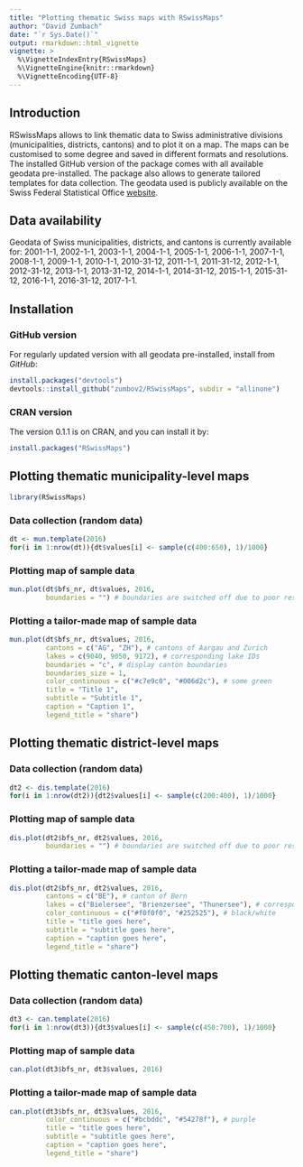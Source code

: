 ---
title: "Plotting thematic Swiss maps with RSwissMaps"
author: "David Zumbach"
date: "`r Sys.Date()`"
output: rmarkdown::html_vignette
vignette: >
  %\VignetteIndexEntry{RSwissMaps}
  %\VignetteEngine{knitr::rmarkdown}
  %\VignetteEncoding{UTF-8}
---

## Introduction

RSwissMaps allows to link thematic data to Swiss administrative divisions (municipalities,
districts, cantons) and to plot it on a map.  The maps can be customised to some degree and 
saved in different formats and resolutions.  The installed GitHub version of the package 
comes with all available geodata pre-installed. The package also allows to generate tailored templates 
for data collection. The geodata used is publicly available on the Swiss Federal Statistical Office [website](https://www.bfs.admin.ch/bfs/de/home/dienstleistungen/geostat/geodaten-bundesstatistik.html>).

## Data availability

Geodata of Swiss municipalities, districts, and cantons is currently available for: 2001-1-1, 2002-1-1, 2003-1-1, 
2004-1-1, 2005-1-1, 2006-1-1, 2007-1-1, 2008-1-1, 2009-1-1, 2010-1-1, 2010-31-12, 2011-1-1, 2011-31-12, 
2012-1-1, 2012-31-12, 2013-1-1, 2013-31-12, 2014-1-1, 2014-31-12, 2015-1-1, 2015-31-12, 2016-1-1, 
2016-31-12, 2017-1-1.

## Installation

### GitHub version

For regularly updated version with all geodata pre-installed, install from *GitHub*:

```{r installGithub, eval=FALSE}
install.packages("devtools")
devtools::install_github("zumbov2/RSwissMaps", subdir = "allinone")
```

### CRAN version

The version 0.1.1 is on CRAN, and you can install it by:

```{r, eval=FALSE}
install.packages("RSwissMaps")
```

## Plotting thematic municipality-level maps 

```{r}
library(RSwissMaps)
```

### Data collection (random data)

```{r}
dt <- mun.template(2016)
for(i in 1:nrow(dt)){dt$values[i] <- sample(c(400:650), 1)/1000}
```

### Plotting map of sample data

```{r}
mun.plot(dt$bfs_nr, dt$values, 2016, 
         boundaries = "") # boundaries are switched off due to poor resolution   
```

### Plotting a tailor-made map of sample data

```{r}
mun.plot(dt$bfs_nr, dt$values, 2016,
         cantons = c("AG", "ZH"), # cantons of Aargau and Zurich
         lakes = c(9040, 9050, 9172), # corresponding lake IDs
         boundaries = "c", # display canton boundaries
         boundaries_size = 1,
         color_continuous = c("#c7e9c0", "#006d2c"), # some green
         title = "Title 1", 
         subtitle = "Subtitle 1", 
         caption = "Caption 1", 
         legend_title = "share")
```

## Plotting thematic district-level maps 

### Data collection (random data)

```{r}
dt2 <- dis.template(2016)
for(i in 1:nrow(dt2)){dt2$values[i] <- sample(c(200:400), 1)/1000}
```

### Plotting map of sample data

```{r}
dis.plot(dt2$bfs_nr, dt2$values, 2016, 
         boundaries = "") # boundaries are switched off due to poor resolution  
```

### Plotting a tailor-made map of sample data

```{r}
dis.plot(dt2$bfs_nr, dt2$values, 2016,
         cantons = c("BE"), # canton of Bern
         lakes = c("Bielersee", "Brienzersee", "Thunersee"), # corresponding lakes
         color_continuous = c("#f0f0f0", "#252525"), # black/white
         title = "title goes here", 
         subtitle = "subtitle goes here", 
         caption = "caption goes here", 
         legend_title = "share")
```

## Plotting thematic canton-level maps 

### Data collection (random data)

```{r}
dt3 <- can.template(2016)
for(i in 1:nrow(dt3)){dt3$values[i] <- sample(c(450:700), 1)/1000}
```

### Plotting map of sample data

```{r}
can.plot(dt3$bfs_nr, dt3$values, 2016)
```

### Plotting a tailor-made map of sample data

```{r}
can.plot(dt3$bfs_nr, dt3$values, 2016,
         color_continuous = c("#bcbddc", "#54278f"), # purple
         title = "title goes here", 
         subtitle = "subtitle goes here", 
         caption = "caption goes here", 
         legend_title = "share")
```
